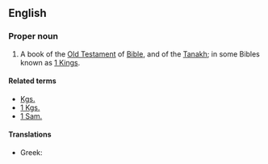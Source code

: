 ==English==
{{book of the Bible|Books of Samuel}}

===Proper noun===
{{en-proper-noun}}
# {{biblical}}  A book of the [[Old Testament]] of [[Bible]], and of the [[Tanakh]]; in some Bibles known as [[1 Kings]].

====Related terms====
*[[Kgs.]]
*[[1 Kgs.]]
*[[1 Sam.]]

====Translations====
{{trans-top|book of the Bible}}
*Greek: {{t|el|sc=Grek|Α' Σαμουήλ||tr=A' Samouíl}}
{{trans-mid}}
{{trans-bottom}}